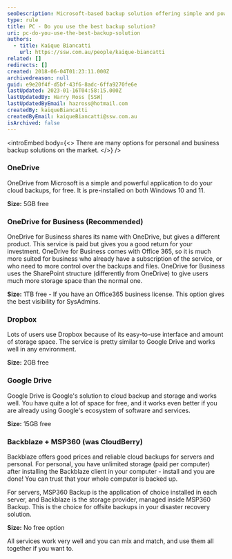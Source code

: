 ```yaml
---
seoDescription: Microsoft-based backup solution offering simple and powerful cloud backups for free with pre-installed OneDrive on Windows 10 and 11.
type: rule
title: PC - Do you use the best backup solution?
uri: pc-do-you-use-the-best-backup-solution
authors:
  - title: Kaique Biancatti
    url: https://ssw.com.au/people/kaique-biancatti
related: []
redirects: []
created: 2018-06-04T01:23:11.000Z
archivedreason: null
guid: e9e20f4f-d5bf-43f6-8adc-6ffa9270fe6e
lastUpdated: 2023-01-16T04:58:15.000Z
lastUpdatedBy: Harry Ross [SSW]
lastUpdatedByEmail: hazross@hotmail.com
createdBy: kaiqueBiancatti
createdByEmail: kaiqueBiancatti@ssw.com.au
isArchived: false
---
```


<introEmbed
  body={<>
There are many options for personal and business backup solutions on the market.
  </>}
/>
### OneDrive

OneDrive from Microsoft is a simple and powerful application to do your cloud backups, for free. It is pre-installed on both Windows 10 and 11.

**Size:** 5GB free

### OneDrive for Business (Recommended)

OneDrive for Business shares its name with OneDrive, but gives a different product. This service is paid but gives you a good return for your investment. OneDrive for Business comes with Office 365, so it is much more suited for business who already have a subscription of the service, or who need to more control over the backups and files. OneDrive for Business uses the SharePoint structure (differently from OneDrive) to give users much more storage space than the normal one.

**Size:** 1TB free - If you have an Office365 business license. This option gives the best visibility for SysAdmins.

### Dropbox

Lots of users use Dropbox because of its easy-to-use interface and amount of storage space. The service is pretty similar to Google Drive and works well in any environment.

**Size:** 2GB free

### Google Drive

Google Drive is Google's solution to cloud backup and storage and works well. You have quite a lot of space for free, and it works even better if you are already using Google's ecosystem of software and services.

**Size:** 15GB free

### Backblaze + MSP360 (was CloudBerry)

Backblaze offers good prices and reliable cloud backups for servers and personal. For personal, you have unlimited storage (paid per computer) after installing the Backblaze client in your computer - install and you are done! You can trust that your whole computer is backed up.

For servers, MSP360 Backup is the application of choice installed in each server, and Backblaze is the storage provider, managed inside MSP360 Backup. This is the choice for offsite backups in your disaster recovery solution.

**Size:** No free option

All services work very well and you can mix and match, and use them all together if you want to.
